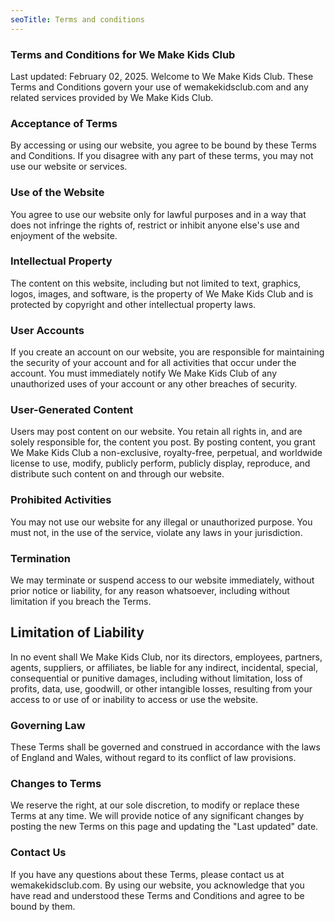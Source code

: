 ```yaml
---
seoTitle: Terms and conditions
---
```


### Terms and Conditions for We Make Kids Club

Last updated: February 02, 2025. Welcome to We Make Kids Club. These Terms and Conditions govern your use of wemakekidsclub.com and any related services provided by We Make Kids Club.

### Acceptance of Terms

By accessing or using our website, you agree to be bound by these Terms and Conditions. If you disagree with any part of these terms, you may not use our website or services.

### Use of the Website

You agree to use our website only for lawful purposes and in a way that does not infringe the rights of, restrict or inhibit anyone else's use and enjoyment of the website.

### Intellectual Property

The content on this website, including but not limited to text, graphics, logos, images, and software, is the property of We Make Kids Club and is protected by copyright and other intellectual property laws.

### User Accounts

If you create an account on our website, you are responsible for maintaining the security of your account and for all activities that occur under the account. You must immediately notify We Make Kids Club of any unauthorized uses of your account or any other breaches of security.

### User-Generated Content

Users may post content on our website. You retain all rights in, and are solely responsible for, the content you post. By posting content, you grant We Make Kids Club a non-exclusive, royalty-free, perpetual, and worldwide license to use, modify, publicly perform, publicly display, reproduce, and distribute such content on and through our website.

### Prohibited Activities

You may not use our website for any illegal or unauthorized purpose. You must not, in the use of the service, violate any laws in your jurisdiction.

### Termination

We may terminate or suspend access to our website immediately, without prior notice or liability, for any reason whatsoever, including without limitation if you breach the Terms.

## Limitation of Liability

In no event shall We Make Kids Club, nor its directors, employees, partners, agents, suppliers, or affiliates, be liable for any indirect, incidental, special, consequential or punitive damages, including without limitation, loss of profits, data, use, goodwill, or other intangible losses, resulting from your access to or use of or inability to access or use the website.

### Governing Law

These Terms shall be governed and construed in accordance with the laws of England and Wales, without regard to its conflict of law provisions.

### Changes to Terms

We reserve the right, at our sole discretion, to modify or replace these Terms at any time. We will provide notice of any significant changes by posting the new Terms on this page and updating the "Last updated" date.

### Contact Us

If you have any questions about these Terms, please contact us at wemakekidsclub.com. By using our website, you acknowledge that you have read and understood these Terms and Conditions and agree to be bound by them.
